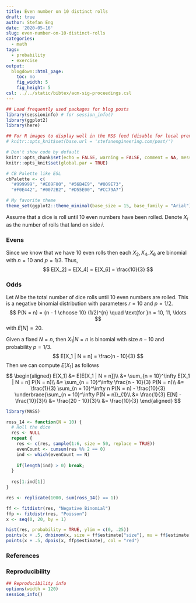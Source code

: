 ```yaml
---
title: Even number on 10 distinct rolls
draft: true
author: Stefan Eng
date: '2020-05-16'
slug: even-number-on-10-distinct-rolls
categories:
  - math
tags:
  - probability
  - exercise
output:
  blogdown::html_page:
    toc: no
    fig_width: 5
    fig_height: 5
csl: ../../static/bibtex/acm-sig-proceedings.csl
---
```



```r
## Load frequently used packages for blog posts
library(sessioninfo) # for session_info()
library(ggplot2)
library(here)

## For R images to display well in the RSS feed (disable for local preview)
# knitr::opts_knit$set(base.url = 'stefanengineering.com/post/')

# Don't show code by default
knitr::opts_chunk$set(echo = FALSE, warning = FALSE, comment = NA, message = FALSE)
knitr::opts_knit$set(global.par = TRUE)

# CB Palette like ESL
cbPalette <- c(
  "#999999", "#E69F00", "#56B4E9", "#009E73",
  "#F0E442", "#0072B2", "#D55E00", "#CC79A7")

# My favorite theme
theme_set(ggplot2::theme_minimal(base_size = 15, base_family = "Arial"))
```

Assume that a dice is roll until 10 even numbers have been rolled.
Denote $X_i$ as the number of rolls that land on side $i$.

### Evens 

Since we know that we have 10 even rolls then each $X_2, X_4, X_6$ are binomial with $n = 10$ and $p = 1/3$.
Thus, 
$$
E[X_2] = E[X_4] = E[X_6] = \frac{10}{3}
$$

### Odds

Let $N$ be the total number of dice rolls until 10 even numbers are rolled.
This is a negative binomial distribution with parameters $r = 10$ and $p = 1/2$.
$$
P(N = n) = {n - 1 \choose 10} (1/2)^{n} \quad \text{for }n = 10, 11, \ldots
$$
with $E[N] = 20$.

Given a fixed $N = n$, then $X_1 | N = n$ is binomial with size $n - 10$ and probability $p = 1/3$.
$$
E[X_1 | N = n] = \frac{n - 10}{3}
$$
Then we can compute $E[X_1]$ as follows
$$
\begin{aligned}
  E[X_1] &= E[E[X_1 | N = n]]\\
  &= \sum_{n = 10}^\infty E[X_1 | N = n] P(N = n)\\
  &= \sum_{n = 10}^\infty \frac{n - 10}{3} P(N = n)\\
  &= \frac{1}{3} \sum_{n = 10}^\infty n P(N = n) -  \frac{10}{3} \underbrace{\sum_{n = 10}^\infty P(N = n)}_{1}\\
  &= \frac{1}{3} E[N] - \frac{10}{3}\\
  &= \frac{20 - 10}{3}\\
  &= \frac{10}{3}
\end{aligned}
$$

```r
library(MASS)

ross_14 <- function(N = 10) {
  # Roll the dice
  res <- NULL
  repeat {
    res <- c(res, sample(1:6, size = 50, replace = TRUE))
    evenCount <- cumsum(res %% 2 == 0)
    ind <- which(evenCount == N)
    
    if(length(ind) > 0) break;
  }
  
  res[1:ind[1]]
}

res <- replicate(1000, sum(ross_14() == 1))

ff <- fitdistr(res, "Negative Binomial")
ffp <- fitdistr(res, "Poisson")
x <- seq(0, 20, by = 1)

hist(res, probability = TRUE, ylim = c(0, .25))
points(x + .5, dnbinom(x, size = ff$estimate["size"], mu = ff$estimate["mu"]))
points(x + .5, dpois(x, ffp$estimate), col = "red")

```

### References

### Reproducibility

```r
## Reproducibility info
options(width = 120)
session_info()
```
